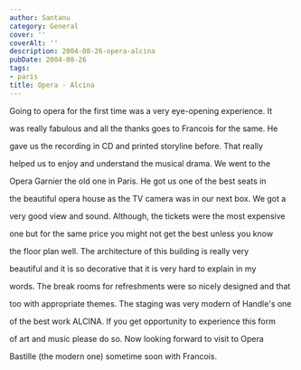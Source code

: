 ```yaml
---
author: Santanu
category: General
cover: ''
coverAlt: ''
description: 2004-08-26-opera-alcina
pubDate: 2004-08-26
tags:
- paris
title: Opera - Alcina
---
```


Going to opera for the first time was a very eye-opening experience. It

was really fabulous and all the thanks goes to Francois for the same. He

gave us the recording in CD and printed storyline before. That really

helped us to enjoy and understand the musical drama. We went to the

Opera Garnier the old one in Paris. He got us one of the best seats in

the beautiful opera house as the TV camera was in our next box. We got a

very good view and sound. Although, the tickets were the most expensive

one but for the same price you might not get the best unless you know

the floor plan well. The architecture of this building is really very

beautiful and it is so decorative that it is very hard to explain in my

words. The break rooms for refreshments were so nicely designed and that

too with appropriate themes. The staging was very modern of Handle's one

of the best work ALCINA. If you get opportunity to experience this form

of art and music please do so. Now looking forward to visit to Opera

Bastille (the modern one) sometime soon with Francois.